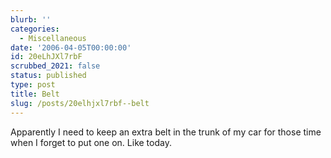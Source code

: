 ```yaml
---
blurb: ''
categories:
  - Miscellaneous
date: '2006-04-05T00:00:00'
id: 20eLhJXl7rbF
scrubbed_2021: false
status: published
type: post
title: Belt
slug: /posts/20elhjxl7rbf--belt
---
```


Apparently I need to keep an extra belt in the trunk of my car for
those time when I forget to put one on. Like today.
